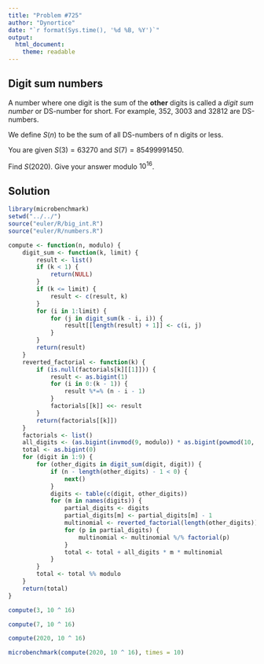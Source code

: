 ```yaml
---
title: "Problem #725"
author: "Dynortice"
date: "`r format(Sys.time(), '%d %B, %Y')`"
output:
  html_document:
    theme: readable
---
```


## Digit sum numbers

A number where one digit is the sum of the **other** digits is called a *digit sum number* or DS-number for short. For example, $352$, $3003$ and $32812$ are DS-numbers.

We define $S(n)$ to be the sum of all DS-numbers of n digits or less.

You are given $S(3) = 63270$ and $S(7) = 85499991450$.

Find $S(2020)$. Give your answer modulo $10 ^ {16}$.

## Solution

```r
library(microbenchmark)
setwd("../../")
source("euler/R/big_int.R")
source("euler/R/numbers.R")
```

```r
compute <- function(n, modulo) {
    digit_sum <- function(k, limit) {
        result <- list()
        if (k < 1) {
            return(NULL)
        }
        if (k <= limit) {
            result <- c(result, k)
        }
        for (i in 1:limit) {
            for (j in digit_sum(k - i, i)) {
                result[[length(result) + 1]] <- c(i, j)
            }
        }
        return(result)
    }
    reverted_factorial <- function(k) {
        if (is.null(factorials[k][[1]])) {
            result <- as.bigint(1)
            for (i in 0:(k - 1)) {
                result %*=% (n - i - 1)
            }
            factorials[[k]] <<- result
        }
        return(factorials[[k]])
    }
    factorials <- list()
    all_digits <- (as.bigint(invmod(9, modulo)) * as.bigint(powmod(10, n, modulo) - 1)) %% modulo
    total <- as.bigint(0)
    for (digit in 1:9) {
        for (other_digits in digit_sum(digit, digit)) {
            if (n - length(other_digits) - 1 < 0) {
                next()
            }
            digits <- table(c(digit, other_digits))
            for (m in names(digits)) {
                partial_digits <- digits
                partial_digits[m] <- partial_digits[m] - 1
                multinomial <- reverted_factorial(length(other_digits))
                for (p in partial_digits) {
                    multinomial <- multinomial %/% factorial(p)
                }
                total <- total + all_digits * m * multinomial
            }
        }
        total <- total %% modulo
    }
    return(total)
}
```

```r
compute(3, 10 ^ 16)
```
```r
compute(7, 10 ^ 16)
```
```r
compute(2020, 10 ^ 16)
```

```r
microbenchmark(compute(2020, 10 ^ 16), times = 10)
```